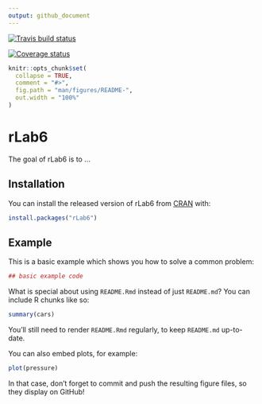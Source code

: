 ```yaml
---
output: github_document
---
```


<!-- README.md is generated from README.Rmd. Please edit that file -->

  [![Travis build status](https://travis-ci.com/anubhav-dikshit/rLab6.svg?branch=master)](https://travis-ci.com/anubhav-dikshit/rLab6)

  [![Coverage status](https://codecov.io/gh/anubhav-dikshit/rLab6/branch/master/graph/badge.svg)](https://codecov.io/github/anubhav-dikshit/rLab6?branch=master)

```r
knitr::opts_chunk$set(
  collapse = TRUE,
  comment = "#>",
  fig.path = "man/figures/README-",
  out.width = "100%"
)
```
# rLab6

The goal of rLab6 is to ...

## Installation

You can install the released version of rLab6 from [CRAN](https://CRAN.R-project.org) with:

``` r
install.packages("rLab6")
```

## Example

This is a basic example which shows you how to solve a common problem:

```r
## basic example code
```

What is special about using `README.Rmd` instead of just `README.md`? You can include R chunks like so:

```r
summary(cars)
```

You'll still need to render `README.Rmd` regularly, to keep `README.md` up-to-date.

You can also embed plots, for example:

```r
plot(pressure)
```

In that case, don't forget to commit and push the resulting figure files, so they display on GitHub!
